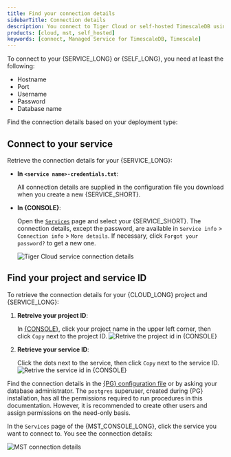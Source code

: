 ```yaml
---
title: Find your connection details
sidebarTitle: Connection details
description: You connect to Tiger Cloud or self-hosted TimescaleDB using your connection details. Learn where to find them
products: [cloud, mst, self_hosted]
keywords: [connect, Managed Service for TimescaleDB, Timescale]
---
```




To connect to your {SERVICE_LONG} or {SELF_LONG}, you need at least the following:

- Hostname
- Port
- Username
- Password
- Database name

Find the connection details based on your deployment type:

<Tabs label="Connection details">

<Tab title="Tiger Cloud">

## Connect to your service

Retrieve the connection details for your {SERVICE_LONG}:

- **In `<service name>-credentials.txt`**: 

   All connection details are supplied in the configuration file you download when you create a new {SERVICE_SHORT}. 

- **In {CONSOLE}**:

   Open the [`Services`][console-services] page and select your {SERVICE_SHORT}. The connection details, except the password, are available in `Service info` > `Connection info` > `More details`. If necessary, click `Forgot your password?` to get a new one.

   ![Tiger Cloud service connection details](https://assets.timescale.com/docs/images/tiger-cloud-console/tiger-cloud-service-connection-details.png)

## Find your project and service ID

To retrieve the connection details for your {CLOUD_LONG} project and {SERVICE_LONG}:

<Procedure>

1. **Retreive your project ID**:

   In [{CONSOLE}][console-services], click your project name in the upper left corner, then click `Copy` next to the project ID.
   ![Retrive the project id in {CONSOLE}](https://assets.timescale.com/docs/images/tiger-cloud-console/tiger-cloud-console-project-id.png)

1. **Retrieve your service ID**:

   Click the dots next to the service, then click `Copy` next to the service ID.
   ![Retrive the service id in {CONSOLE}](https://assets.timescale.com/docs/images/tiger-cloud-console/tiger-cloud-console-service-id.png)

</Procedure>

</Tab>

<Tab title="Self-hosted TimescaleDB">

Find the connection details in the [{PG} configuration file][postgres-config] or by asking your database administrator. The `postgres` superuser, created during {PG} installation, has all the permissions required to run procedures in this documentation. However, it is recommended to create other users and assign permissions on the need-only basis. 

</Tab>

<Tab title="Managed Service for TimescaleDB">

In the `Services` page of the {MST_CONSOLE_LONG}, click the service you want to connect to. You see the connection details:

![MST connection details](https://assets.timescale.com/docs/images/mst-connection-info.png)

</Tab>

</Tabs>

[console-services]: https://console.cloud.timescale.com/dashboard/services
[postgres-config]: https://www.postgresql.org/docs/current/runtime-config-file-locations.html
